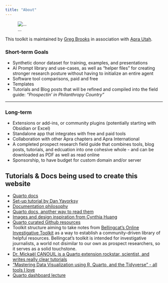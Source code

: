 ```yaml
---
title: "About"
---
```

::: {.column-margin}
![...](https://i.postimg.cc/rwp86Hry/25th-anniversary-logo.jpg)
:::

This toolkit is maintained by [Greg Brooks](https://github.com/analyst-greg/){.external} in association with [Apra Utah](https://aprautah.wildapricot.org/){.external}.

### Short-term Goals
- Synthetic donor dataset for training, examples, and presentations
- AI Prompt library and use-cases, as well as "helper files" for creating stronger research posture without having to initialize an entire agent
- Software tool comparisons, paid and free
- Templates
- Tutorials and Blog posts that will be refined and compiled into the field guide: *"Prospectin' in Philanthropy Country"*

***
### Long-term
- Extensions or add-ins, or community plugins (potentially starting with Obsidian or Excel)
- Standalone app that integrates with free and paid tools
- Collaboration with other Apra chapters and Apra International
- A completed prospect research field guide that combines tools, blog posts, tutorials, and edcuation into one cohesive whole - and can be downloaded as PDF as well as read online
- Sponsorship, to have budget for custom domain and/or server

## Tutorials & Docs being used to create this website
- [Quarto docs](https://quarto.org/docs/websites){.external}
- [Set-up tutorial by Dan Yavorksy](https://www.danyavorsky.com/posts/020-quarto-websites/){.external}
- [Documentation philosophy](https://diataxis.fr/){.external}
- [Quarto docs, another way to read them](https://deepwiki.com/quarto-dev/quarto-web/4.1-website-navigation){.external}
- [Images and design inspiration from Cynthia Huang](https://www.cynthiahqy.com/blog.html){.external}
- [Quarto curated Github resources](https://github.com/mcanouil/awesome-quarto){.external}
- Toolkit structure aiming to take notes from [Bellingcat's Online Investigative Toolkit](https://bellingcat.gitbook.io/toolkit){.external} as a way to establish a community-driven library of helpful resources. Bellingcat's toolkit is intended for investigative journalists, a world not disimilar to our own as prospect researchers, so it serves as a solid touchstone. 
- [Dr. Mickaël CANOUIL is a Quarto extension rockstar, scientist, and writes really clear tutorials](https://mickael.canouil.fr/posts/2025-05-19-quarto-codespaces/)
- ["Mastering Data Visualization using R, Quarto, and the Tidyverse" - all tools I love](https://data-vis-using-r.info/03_intro_to_quarto/intro_to_quarto.html)
- [Quarto dashboard lecture](https://vizdata.org/slides/20/20-quarto-dashboards.html#/qmd-dashboard)

